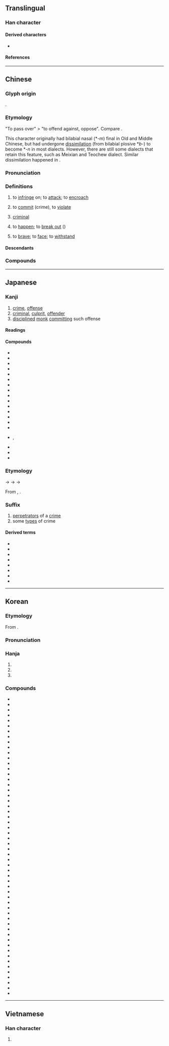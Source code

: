 {{character info}}
==Translingual==

===Han character===
{{Han char|rn=94|rad=犬|as=02|sn=5|four=47212|canj=KHSU|ids=⿰犭㔾}}

====Derived characters====
* {{l|mul|[[𠱍]], [[𣳜]]}}

====References====
{{Han ref|kx=0706.020|dkj=20238|dj=1118.170|hdz=21331.080|uh=72AF}}

----

==Chinese==
{{zh-forms}}

===Glyph origin===
{{Han etym}}
{{Han compound|犬|𢎘|ls=psc|c1=s|c2=p}}.

===Etymology===
"To pass over" > "to offend against, oppose". Compare {{zh-l|*氾}}.

This character originally had bilabial nasal (*-''m'') final in Old and Middle Chinese, but had undergone [[dissimilation]] (from bilabial plosive *''b''-) to become *-''n'' in most dialects. However, there are still some dialects that retain this feature, such as Meixian and Teochew dialect. Similar dissimilation happened in {{zh-l|*帆}}.

===Pronunciation===
{{zh-pron
|m=fàn
|m-s=fan4
|dg=фан3
|c=faan6,faan6-2
|c_note=faan6-2 - noun only
|g=fan5
|h=pfs=fam;gd=fam4
|j=fan3
|mb=huāng
|md=huâng
|mn=qz:hoǎn/tw,xm,zz:hoān
|mn-t=huang6/huam6
|mn-t_note=huang6 - Shantou; huam6 - Chaozhou
|w=3ve
|x=fan5/fan4
|x_note=fan5 - vernacular; fan4 - literary
|mc=y
|oc=y
|cat=v,n
}}

===Definitions===
{{zh-hanzi}}

# to [[infringe]] on; to [[attack]]; to [[encroach]]
#: {{zh-x|人 不 犯 我，我 不 犯 人}}
# to [[commit]] (crime), to [[violate]]
#: {{zh-x|犯罪|to '''commit''' crime}}
# [[criminal]]
#: {{zh-x|罪犯|'''criminal'''}}
#: {{zh-x|俾 個 犯{faan6-2} 走甩 咗 呀！|The '''criminal''' ran loose!|C}}
# to [[happen]]; to [[break out]] ({{n-g|usually something wrong or bad}})
#: {{zh-x|犯脾氣|to get angry; to lose one's temper}}
# to [[brave]]; to [[face]]; to [[withstand]]

====Descendants====
{{CJKV||はん|범|phạm}}

===Compounds===
{{zh-der|犯上|犯上作亂|犯不著|犯人|犯傻|犯勁|犯得上|犯得著|犯愁|犯意|犯戒|犯案|犯毒|犯法|犯渾|犯病|犯罪|犯罪團伙|犯罪學|犯罪現場|犯罪者|犯罪行為|犯罪集團|犯規|犯錯|犯難|主犯|互不侵犯|侵犯|偶犯|傾巢來犯|兇犯|共犯|再犯|冒犯|刑事犯|初犯|同案犯|囚犯|女犯|嫌犯|嫌疑犯|少年犯|從犯|性侵犯|戰犯|政治犯|明知故犯|殺人犯|流竄犯|現行犯|甲級戰犯|疑犯|秋毫無犯|竄犯|累犯|縱火犯|罪犯|脅從犯|良心犯|要犯|觸犯|越獄犯|逃犯|連續犯|進犯|過犯|違犯|重犯|來犯|不犯|單行犯|冒險犯難|再犯率|匪犯|內犯|惱犯|慣犯|各不相犯|原犯|干犯|共犯罪|慣行犯|子犯|不犯著|不是風犯|干名犯義|常業犯|作為犯|性犯罪|作姦犯科|凶犯|凜然難犯|不犯尋思|不作為犯|不犯王法|人犯|作奸犯科|前科犯|少年犯罪|共同正犯|犯顏|犯相|犯刺兒|犯夜|投手犯規|秋毫不犯|犯的上|瀆犯|犯鱗|犯款|犯不是|沖犯|教唆犯|未遂犯|犯忌諱|犯關排闥|犯疑|未決犯|犯牙兒|監犯|智能犯罪|犯調|犯罪率|有犯無隱|犯事|戰犯法庭|犯蹕|犯對|犯科|犯牛勁|犯歲|打牙犯嘴|知法犯法|犯言|犯拙|眾怒難犯|真贓實犯|犯奸|盜犯|既遂犯|犯由|暴力犯罪|白領犯罪|犯賤|犯顏苦諫|犯順|犯過|犯諱|犯舌|犯節氣|犯禁|犯法違理|犯忌|犯境|犯土|犯不上|犯惡|牽連犯|犯脾氣|真兇實犯|正犯|欽犯|犯潮|故犯|毫毛不犯|犯闕|犯而不校|技術犯規|行政犯|逆天犯順|竊犯|經濟犯罪|虞犯少年|賭犯|陵犯|認犯頭|麻犯|過贓犯法|通緝犯|調犯|首犯|軍事犯|間接正犯|觸禁犯忌|衝犯|舅犯}}

{{zh-cat|Elementary}}

----

==Japanese==

===Kanji===
{{ja-kanji|grade=5|rs=犬02}}

# [[crime]], [[offense]]
# [[criminal]], [[culprit]], [[offender]]
# [[discipline]]d [[monk]] [[commit]]ting such offense

====Readings====
{{ja-readings
|goon=ぼん<ぼん<ぼむ
|kanon=はん<はん<はむ
|kun=おか-す<をか-す
}}

====Compounds====
{{der-top|Compounds}}
* {{ja-r|犯意|はんい}}
* {{ja-r|犯行|はんこう}}
* {{ja-r|犯罪|はんざい}}
* {{ja-r|犯人|はんにん}}
* {{ja-r|違犯|いはん}}
* {{ja-r|共犯|きょうはん}}
* {{ja-r|再犯|さいはん}}
* {{ja-r|事犯|じはん}}
* {{ja-r|主犯|しゅはん}}
* {{ja-r|従犯|じゅうはん}}
* {{ja-r|初犯|しょはん}}
* {{ja-r|侵犯|しんぱん}}
* {{ja-r|正犯|せいはん}}
* {{ja-r|戦犯|せんぱん}}
* {{ja-r|防犯|ぼうはん}}
* {{ja-r|犯す|ぼん す}}, {{ja-r|犯ず|ぼんず}}
* {{ja-r|違犯|いぼん}}
* {{ja-r|女犯|にょぼん}}
* {{ja-r|不犯|ふぼん}}
{{der-bottom}}

===Etymology===
{{ja-kanjitab|はん|yomi=kanon}}
{{IPAchar|/pɨɐm/}} → {{IPAchar|/pamʉ/}} → {{IPAchar|/famʉ/}} → {{IPAchar|/haɴ/}}

From {{der|ja|ltc|sort=|-}}, {{ltc-l|犯}}.

===Suffix===
{{ja-pos|suffix|はん}}

# [[perpetrator]]s of a [[crime]]
# some [[type]]s of crime

====Derived terms====
{{der-top}}
* {{ja-r|危険%犯|きけん%-はん}}
* {{ja-r|教唆%犯|きょうさ%-はん}}
* {{ja-r|強力%犯|ごうりき%-はん}}
* {{ja-r|財政%犯|ざいせい%-はん}}
* {{ja-r|集合%犯|しゅうごう%-はん}}
* {{ja-r|状態%犯|じょうたい%-はん}}
* {{ja-r|即%時%犯|そく%じ%-はん}}
* {{ja-r|法定%犯|ほうてい%-はん}}
{{der-bottom}}

----

==Korean==

===Etymology===
From {{der|ko|ltc|-}} {{ltc-l|犯}}.

===Pronunciation===
{{ko-hanja-pron|범|l=y}}

===Hanja===
{{ko-hanja|[[범하다|범할]]|범}}

# {{hanja form of|[[범#violate|범]]|to [[violate]]; to [[commit]]|verbal root}}
# {{hanja form of|[[범#violate|범]]|[[criminal]]|suffix}}
# {{hanja form of|[[범#violate|범]]|[[count]] of [[crime]]|counter}}

===Compounds===
{{der-top3|Compounds}}
* {{ko-l|범금|犯禁}}
* {{ko-l|범소|犯所}}
* {{ko-l|범월|犯越}}
* {{ko-l|범인|犯人}}
* {{ko-l|범접|犯接}}
* {{ko-l|범죄|犯罪}}
* {{ko-l|범행|犯行}}
* {{ko-l|경범|輕犯}}
* {{ko-l|공범|共犯}}
* {{ko-l|방범|防犯}}
* {{ko-l|수범|首犯}}
* {{ko-l|잡범|雜犯}}
* {{ko-l|재범|再犯}}
* {{ko-l|전범|戰犯}}
* {{ko-l|죄범|罪犯}}
* {{ko-l|주범|主犯}}
* {{ko-l|중범|重犯}}
* {{ko-l|침범|侵犯}}
* {{ko-l|범죄성|犯罪性}}
* {{ko-l|간통범|姦通犯}}
* {{ko-l|강간범|強姦犯}}
* {{ko-l|강도범|強盜犯}}
* {{ko-l|교사범|敎唆犯}}
* {{ko-l|군사범|軍事犯}}
* {{ko-l|납치범|拉致犯}}
* {{ko-l|도망범|逃亡犯}}
* {{ko-l|방임범|放任犯}}
* {{ko-l|사기범|詐欺犯}}
* {{ko-l|사칭범|詐稱犯}}
* {{ko-l|살인범|殺人犯}}
* {{ko-l|상습범|常習犯}}
* {{ko-l|생계범|生計犯}}
* {{ko-l|성인범|成人犯}}
* {{ko-l|소년범|少年犯}}
* {{ko-l|우범자|虞犯者}}
* {{ko-l|유괴범|誘拐犯}}
* {{ko-l|인질범|人質犯}}
* {{ko-l|전문범|專門犯}}
* {{ko-l|전쟁범|戰爭犯}}
* {{ko-l|절도범|竊盜犯}}
* {{ko-l|정치범|政治犯}}
* {{ko-l|질주범|疾走犯}}
* {{ko-l|탈주범|脫走犯}}
* {{ko-l|폭파범|爆破犯}}
* {{ko-l|폭행범|暴行犯}}
* {{ko-l|현행범|現行犯}}
* {{ko-l|협박범|脅迫犯}}
* {{ko-l|확신범|確信犯}}
* {{ko-l|흉악범|凶惡犯}}
* {{ko-l|간명범의|干名犯義}}
* {{ko-l|방외범색|房外犯色}}
* {{ko-l|사불범정|邪不犯正}}
* {{ko-l|일생불범|一生不犯}}
* {{ko-l|일죄재범|一罪再犯}}
* {{ko-l|중노난범|衆怒難犯}}
* {{ko-l|죄중우범|罪中又犯}}
{{der-bottom}}

----

==Vietnamese==

===Han character===
{{vi-readings|reading=phạm|rs=犬02}}

# {{rfdef|vi|sort=犬02}}